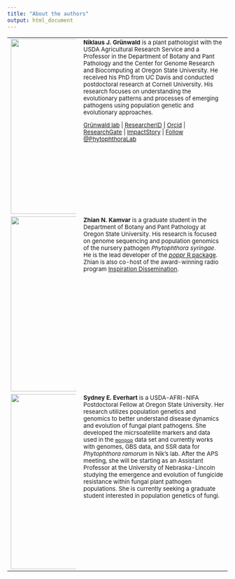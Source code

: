 ```yaml
---
title: "About the authors"
output: html_document
---
```


<TABLE Frame=void cellpadding="5" cellspacing = "5">
 <TR>
   <TD VALIGN=TOP><div style="width: 150px" ><img src="images/IMG_3734.jpg" height="400px" width="300px"/></div></TD>
   <TD VALIGN=TOP><small>**Niklaus J. Gr&uuml;nwald** is a plant pathologist with the USDA Agricultural Research Service and a Professor in the Department of Botany and Pant Pathology and the Center for Genome Research and Biocomputing at Oregon State University. He received his PhD from UC Davis and conducted postdoctoral research at Cornell University. His research focuses on understanding the evolutionary patterns and processes of emerging pathogens using population genetic and evolutionary approaches. 
<p><a href="http://grunwaldlab.cgrb.oregonstate.edu/">Gr&uuml;nwald lab</a> | <a href="http://www.researcherid.com/rid/K-6041-2013">ResearcherID</a> | <a href="http://orcid.org/0000-0003-1656-7602">Orcid</a> | <a href="https://www.researchgate.net/profile/Niklaus_Grunwald/?ev=hdr_xprf">ResearchGate</a> | <a href="http://impactstory.org/NiklausGrunwald">ImpactStory</a>
 |   <a href="https://twitter.com/PhytophthoraLab" class="twitter-follow-button" data-show-count="false">Follow @PhytophthoraLab</a>
<script>!function(d,s,id){var js,fjs=d.getElementsByTagName(s)[0],p=/^http:/.test(d.location)?'http':'https';if(!d.getElementById(id)){js=d.createElement(s);js.id=id;js.src=p+'://platform.twitter.com/widgets.js';fjs.parentNode.insertBefore(js,fjs);}}(document, 'script', 'twitter-wjs');</script></p>
</small></TD>
 </TR>
  <TR>
   <TD VALIGN=TOP><div style="width: 150px" ><img src="images/ZK.jpg" height="400px" width="300px"/></div></TD>
   <TD VALIGN=TOP><small>**Zhian N. Kamvar** is a graduate student in the Department of Botany and Pant Pathology at Oregon State University. His research is focused on genome sequencing and population genomics of the nursery pathogen *Phytophthora syringae*. He is the lead developer of the [*poppr* R package](http://github.com/grunwaldlab/poppr). Zhian is also co-host of the award-winning radio program [Inspiration Dissemination](http://poweredbyorange.com/2013/12/17/science-through-a-microphone/). </small></TD>
 </TR>
 <TR>
   <TD VALIGN=TOP><div style="width: 150px" ><img src="images/SydneyEverhart.JPG" height="400px" width="300px"/></div></TD>
   <TD VALIGN=TOP><small>**Sydney E. Everhart** is a USDA-AFRI-NIFA Postdoctoral Fellow at Oregon State University.  Her research utilizes population genetics and genomics to better understand disease dynamics and evolution of fungal plant pathogens.  She developed the micrsoatellite markers and data used in the [`monpop`](A1_Data_sets.html#microsatellite-haploid-clonal-monpop) data set and currently works with genomes, GBS data, and SSR data for *Phytophthora ramorum* in Nik's lab.  After the APS meeting, she will be starting as an Assistant Professor at the University of Nebraska-Lincoln studying the emergence and evolution of fungicide resistance within fungal plant pathogen populations.  She is currently seeking a graduate student interested in population genetics of fungi. </small></TD>
 </TR>
</TABLE>